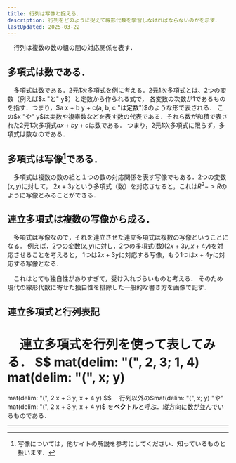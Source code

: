 ```yaml
---
title: 行列は写像と捉える．
description: 行列をどのように捉えて線形代数を学習しなければならないのかを示す．
lastUpdated: 2025-03-22
---
```




　行列は複数の数の組の間の対応関係を表す．

## 多項式は数である．
　多項式は数である．2元1次多項式を例に考える．2元1次多項式とは、2つの変数（例えば$x "と" y$）と定数から作られる式で，
各変数の次数が1であるものを指す．つまり，$a x + b y + c(a, b, c "は定数")$のような形で表される．
この$x "や" y$は実数や複素数などを表す数の代表である．それら数が和積で表された2元1次多項式$a x + b y + c$は数である．
つまり，2元1次多項式に限らず，多項式は数なのである．

## 多項式は写像[^1]である．
　多項式は複数の数の組と１つの数の対応関係を表す写像でもある．2つの変数$(x, y)$に対して，
$2 x + 3 y$という多項式（数）を対応させると，これは$R^2 -> R$のように写像とみることができる．
<ImageWithCaption 
    src={image_01}
    alt="多項式は写像である"
    figcaption="多項式は写像である"
    width="440"
    height="288"
/>

## 連立多項式は複数の写像から成る．
　多項式は写像なので，それを連立させた連立多項式は複数の写像ということになる．
例えば，2つの変数$(x, y)$に対し，2つの多項式(数)$(2 x + 3 y, x + 4 y)$を対応させることを考えると，
1つは$2 x + 3 y$に対応する写像，もう1つは$x + 4 y$に対応する写像となる．
<ImageWithCaption 
    src={image_02}
    alt="連立多項式は複数の写像である"
    figcaption="連立多項式は複数の写像である"
    width="440"
    height="288"
/>

　これはとても独自性がありすぎて，受け入れづらいものと考える．
そのため現代の線形代数に寄せた独自性を排除した一般的な書き方を画像で記す．

<ImageWithCaption
    src={image_03}
    alt="独自性を排除した連立多項式は複数の写像である図"
    figcaption="独自性を排除した連立多項式は複数の写像である図"
    width="440"
    height="288"
/>

## 連立多項式と行列表記
　連立多項式を行列を使って表してみる．
$$
mat(delim: "(", 2, 3;
  1, 4)
mat(delim: "(", x;
  y)
=
mat(delim: "(", 2 x + 3 y;
  x + 4 y)
$$
　行列以外の$mat(delim: "(", x; y) "や" mat(delim: "(", 2 x + 3 y; x + 4 y)$
を**ベクトル**と呼ぶ．縦方向に数が並んでいるものである．

---

[^1]:写像については，他サイトの解説を参考にしてください．知っているものと扱います．